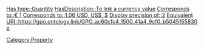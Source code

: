 [[Has type::Quantity]]
[[HasDescription::To link a currency value]]
[[Corresponds to::€ 1]]
[[Corresponds to::1.06 USD, US$, $]]
[[Display precision of::2]]
[[Category:Property]]
[[Equivalent URI::https://gpo.ontology.link/GPO_ac60cfc4_1500_41a4_9cf0_b5045155830e]]